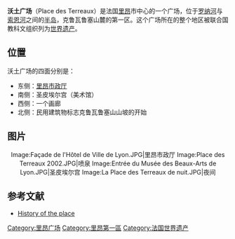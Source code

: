 '''沃土广场'''（Place des Terreaux）是法国[[里昂|里昂]]市中心的一个广场，位于[[罗纳河|罗纳河]]与[[索恩河|索恩河]]之间的[[半岛_(里昂)|半岛]]，克鲁瓦鲁塞山麓的第一区。这个广场所在的整个地区被联合国教科文组织列为[[世界遗产|世界遗产]]。

==位置==
沃土广场的四面分别是：
* 东侧：[[里昂市政厅|里昂市政厅]]
* 南侧：圣皮埃尔宫（美术馆）
* 西侧：一个画廊
* 北侧：民用建筑物标志克鲁瓦鲁塞山山坡的开始

==图片==
<center> <gallery perrow="4" widths="170" heights="180">
Image:Façade de l'Hôtel de Ville de Lyon.JPG|里昂市政厅
Image:Place des Terreaux 2002.JPG|喷泉
Image:Entrée du Musée des Beaux-Arts de Lyon.JPG|圣皮埃尔宫
Image:La Place des Terreaux de nuit.JPG|夜间
</gallery> </center>

==参考文献==
{{reflist}}
* {{fr}} [http://lyon-passionnement.com/decouverte/terreaux/index.htm History of the place] {{Wayback|url=http://lyon-passionnement.com/decouverte/terreaux/index.htm |date=20011029191421 }}
{{coord|45.76748|4.833487|type:landmark_source=frwiki|format=dms|display=title}}

[[Category:里昂广场|Category:里昂广场]]
[[Category:里昂第一區|Category:里昂第一區]]
[[Category:法国世界遗产|Category:法国世界遗产]]